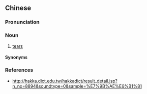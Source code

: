 ==Chinese==
{{zh-forms}}

===Pronunciation===
{{zh-pron
|h=pfs=muk-chṳp
|mn-t=mag8 zab4
|cat=n
}}

===Noun===
{{zh-noun}}

# {{lb|zh|Hakka|Teochew}} [[tears]]
#: {{zh-x|𥘹 愛 來 捽-忒 𫣆 个 目汁，消-忒 𫣆 个 悲哀。|He will come to wipe away our '''tears''' and remove our sorrows.|H|ref={{lang|zh|客家聖樂團}}, [http://www.youtube.com/watch?v=KY3z_nImAnA {{lang|zh|耶穌係主}}]}}

====Synonyms====
{{zh-dial|眼淚}}

===References===
* http://hakka.dict.edu.tw/hakkadict/result_detail.jsp?n_no=8894&soundtype=0&sample=%E7%9B%AE%E6%B1%81